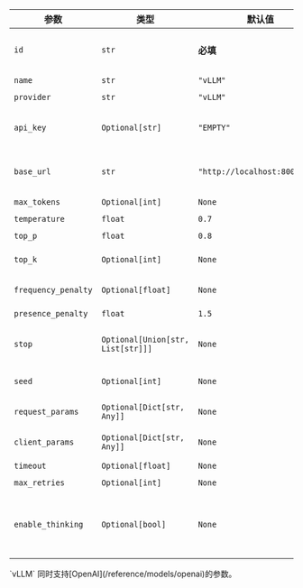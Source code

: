 | 参数                | 类型                          | 默认值                      | 描述                                                                                   |
| ------------------------ | ----------------------------- | ---------------------------- | --------------------------------------------------------------------------------------------- |
| `id`                     | `str`                         | **必填**                 | 指定使用的模型ID（例如 `"Qwen/Qwen2.5-7B-Instruct"`）。 |
| `name`                   | `str`                         | `"vLLM"`                     | 该模型实例的名称。                                                                   |
| `provider`               | `str`                         | `"vLLM"`                     | 供应商名称。                                                                                |
| `api_key`                | `Optional[str]`               | `"EMPTY"`                    | API密钥（为兼容OpenAI规范发送；通常无需配置）。                              |
| `base_url`               | `str`                         | `"http://localhost:8000/v1/"` | vLLM服务器的URL（兼容OpenAI的端点）。                                          |
| `max_tokens`             | `Optional[int]`               | `None`                       | 生成的最大token数。                                                    |
| `temperature`            | `float`                       | `0.7`                        | 采样温度。                                                                          |
| `top_p`                  | `float`                       | `0.8`                        | 核心采样概率。                                                                   |
| `top_k`                  | `Optional[int]`               | `None`                       | 限制采样到top-K个token。                                                         |
| `frequency_penalty`      | `Optional[float]`             | `None`                       | 根据已生成文本中的词频惩罚新token。                           |
| `presence_penalty`       | `float`                       | `1.5`                        | 重复惩罚系数。                                                                            |
| `stop`                   | `Optional[Union[str, List[str]]]` | `None`                   | 最多4个停止序列，API将在生成这些token后停止输出。                        |
| `seed`                   | `Optional[int]`               | `None`                       | 确定性采样的随机种子。                                                           |
| `request_params`         | `Optional[Dict[str, Any]]`    | `None`                       | 合并到请求中的额外关键字参数。                                                |
| `client_params`          | `Optional[Dict[str, Any]]`    | `None`                       | 传递给客户端的附加参数。                                                 |
| `timeout`                | `Optional[float]`             | `None`                       | HTTP请求超时时间。                                                                 |
| `max_retries`            | `Optional[int]`               | `None`                       | 最大请求重试次数。                                                            |
| `enable_thinking`        | `Optional[bool]`              | `None`                       | 启用vLLM"思考"模式（在`chat_template_kwargs`中传递`enable_thinking`）。            |

<Note>
`vLLM` 同时支持[OpenAI](/reference/models/openai)的参数。
</Note>